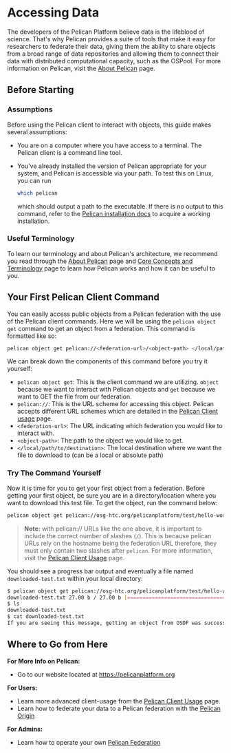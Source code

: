 # Accessing Data
The developers of the Pelican Platform believe data is the lifeblood of science. That's why Pelican provides a suite of tools that make it easy for researchers to federate their data, giving them the ability to share objects from a broad range of data repositories and allowing them to connect their data with distributed computational capacity, such as the OSPool. For more information on Pelican, visit the [About Pelican](../about-pelican.mdx) page.

## Before Starting

### Assumptions

Before using the Pelican client to interact with objects, this guide makes several assumptions:

- You are on a computer where you have access to a terminal. The Pelican client is a command line tool.
- You've already installed the version of Pelican appropriate for your system, and Pelican is accessible via your path. To test this on Linux, you can run

  ```bash copy
  which pelican
  ```
  which should output a path to the executable. If there is no output to this command, refer to the [Pelican installation docs](../install.mdx) to acquire a working installation.

### Useful Terminology

To learn our terminology and about Pelican's architecture, we recommend you read through the [About Pelican](../about-pelican.mdx) page and [Core Concepts and Terminology](../about-pelican/core-concepts.mdx) page to learn how Pelican works and how it can be useful to you.

## Your First Pelican Client Command
You can easily access public objects from a Pelican federation with the use of the Pelican client commands. Here we will be using the `pelican object get` command to get an object from a federation. This command is formatted like so:

```bash
pelican object get pelican://<federation-url>/<object-path> </local/path/to/destination>
```

We can break down the components of this command before you try it yourself:
- `pelican object get`: This is the client command we are utilizing. `object` because we want to interact with Pelican objects and `get` because we want to GET the file from our federation.
- `pelican://`: This is the URL scheme for accessing this object. Pelican accepts different URL schemes which are detailed in the [Pelican Client usage](./client_usage.mdx#the-different-pelican-url-schemes) page.
- `<federation-url>`: The URL indicating which federation you would like to interact with.
- `<object-path>`: The path to the object we would like to get.
- `</local/path/to/destination>`: The local destination where we want the file to download to (can be a local or absolute path)

### Try The Command Yourself
Now it is time for you to get your first object from a federation. Before getting your first object, be sure you are in a directory/location where you want to download this test file. To get the object, run the command below:

```bash copy
pelican object get pelican://osg-htc.org/pelicanplatform/test/hello-world.txt downloaded-test.txt
```

>**Note:** with pelican:// URLs like the one above, it is important to include the correct number of slashes (`/`). This is because pelican URLs rely on the hostname being the federation URL therefore, they must only contain two slashes after `pelican`. For more information, visit the [Pelican Client Usage](../getting-data-with-pelican/client.mdx#the-different-pelican-url-schemes) page.

You should see a progress bar output and eventually a file named `downloaded-test.txt` within your local directory:

```bash
$ pelican object get pelican://osg-htc.org/pelicanplatform/test/hello-world.txt downloaded-test.txt
downloaded-test.txt 27.00 b / 27.00 b [==============================================================================] Done!
$ ls
downloaded-test.txt
$ cat downloaded-test.txt
If you are seeing this message, getting an object from OSDF was successful.
```

## Where to Go from Here
**For More Info on Pelican:**
- Go to our website located at https://pelicanplatform.org

**For Users:**
- Learn more advanced client-usage from the [Pelican Client Usage](../getting-data-with-pelican/client.mdx) page.
- Learn how to federate your data to a Pelican federation with the [Pelican Origin](../federating-your-data.mdx)

**For Admins:**
- Learn how to operate your own [Pelican Federation](../operating-a-federation.mdx)
